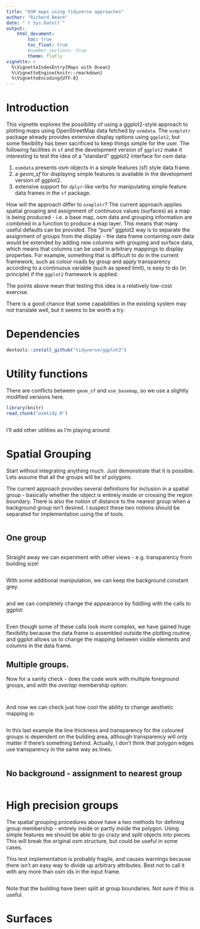 ```yaml
---
title: "OSM maps using tidyverse approaches"
author: "Richard Beare"
date: "`r Sys.Date()`"
output: 
    html_document:
        toc: true
        toc_float: true
        #number_sections: true
        theme: flatly
vignette: >
  %\VignetteIndexEntry{Maps with Ocean}
  %\VignetteEngine{knitr::rmarkdown}
  %\VignetteEncoding{UTF-8}
---
```


# Introduction

This vignette explores the possibility of using a ggplot2-style approach to
plotting maps using OpenStreetMap data fetched by `osmdata`. The `osmplotr` package
already provides extensive display options using `ggplot2`, but some flexibility has been
sacrificed to keep things simple for the user. The following facilities in `sf` and the
development version of `ggplot2` make it interesting to test the idea of a "standard" ggplot2
interface for osm data:

1. `osmdata` presents osm objects in a simple features (sf) style data frame.
1. a *geom_sf* for displaying simple features is available in the development version of ggplot2.
1. extensive support for `dplyr`-like verbs for manipulating simple feature data frames in the `sf`
package.

How will the approach differ to `osmplotr`? The current approach applies spatial grouping and
assignment of continuous values (surfaces) as a map is being produced - i.e. a base map, 
osm data and grouping information are combined in a function to produce a map layer. 
This means that many useful defaults can be provided. The "pure" ggplot2 way is to separate
the assignment of groups from the display - the data frame containing osm data would be
extended by adding new columns with grouping and surface data, which means that columns can
be used in arbitrary mappings to display properties. For example, something that is difficult
to do in the current framework, such as colour roads by group and apply transparency according
to a continuous variable (such as speed limit), is easy to do (in principle) if the `ggplot2`
framework is applied.

The points above mean that testing this idea is a relatively low-cost exercise.

There is a good chance that some capabilities in the existing system may not translate
well, but it seems to be worth a try.

# Dependencies

```r
devtools::install_github("tidyverse/ggplot2")
```


# Utility functions

There are conflicts between `geom_sf` and `osm_basemap`, so we use a slightly modified versions
here.
```r
library(knitr)
read_chunk("osmtidy.R")
```
```r

```

I'll add other utilities as I'm playing around

# Spatial Grouping

Start without integrating anything much. Just demonstrate that it is possible. Lets assume that
all the groups will be sf polygons.

The current approach provides several definitions for inclusion in a spatial group -
basically whether the object is entirely inside or crossing the region boundary. There is also the
notion of distance to the nearest group when a background group isn't desired. I suspect these
two notions should be separated for implementation using the sf tools.

```r

```
## One group

```r

```

Straight away we can experiment with other views - e.g. transparency from building size!

```r

```

With some additional manipulation, we can keep the background constant grey.

```r

```

and we can completely change the appearance by fiddling with the calls to ggplot:

```r

```

Even though some of these calls look more complex, we have gained huge flexibility because
the data frame is assembled outside the plotting routine, and ggplot allows us to change
the mapping between visible elements and columns in the data frame.

## Multiple groups.

Now for a sanity check - does the code work with multiple foreground groups, and with
the _overlap_ membership option:

```r

```

```r

```

And now we can check just how cool the ability to change aesthetic mapping is:

```r

```

In this last example the line thickness and transparency for the coloured groups is dependent
on the building area, although transparency will only matter if there's something behind. Actually,
I don't think that polygon edges use transparency in the same way as lines.

```r

```

## No background - assignment to nearest group
```r


```

# High precision groups

The spatial grouping procedures above have a two methods for defining group membership - 
entirely inside or partly inside the polygon. Using simple features we should be able to
go crazy and split objects into pieces. This will break the original osm structure, but
could be useful in some cases.

This test implementation is probably fragile, and causes warnings because there isn't an easy 
way to divide up arbitrary attributes. Best not to call it with any more than osm ids in the
input frame.

```r

```
Note that the building have been split at group boundaries. Not sure if this is useful.

# Surfaces





